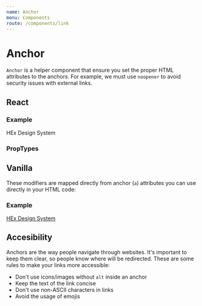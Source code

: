 ```yaml
---
name: Anchor
menu: Components
route: /components/link
---
```



# Anchor

`Anchor` is a helper component that ensure you set the proper HTML attributes to the anchors. For example,
we must use `noopener` to avoid security issues with external links.

## React

### Example

<Playground>
  <Anchor href="https://design.bitnami.com" external>
    HEx Design System
  </Anchor>
</Playground>

### PropTypes

<PropsTable of={Anchor} />

## Vanilla

These modifiers are mapped directly from anchor (`a`) attributes you can use directly in your HTML code:

### Example

<Playground>
  <a href="https://design.bitnami.com" rel="noopener" target="_blank">
    HEx Design System
  </a>
</Playground>

## Accesibility

Anchors are the way people navigate through websites. It's important to keep them clear, so people know where
will be redirected. These are some rules to make your links more accessible:

* Don't use icons/images without `alt` inside an anchor
* Keep the text of the link concise
* Don't use non-ASCII characters in links
* Avoid the usage of emojis
